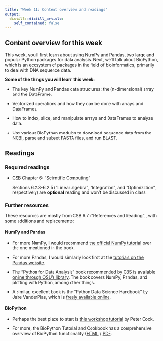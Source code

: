 ```yaml
---
title: "Week 11: Content overview and readings"
output:
  distill::distill_article:
    self_contained: false
---
```


## Content overview for this week

This week, you'll first learn about using NumPy and Pandas,
two large and popular Python packages for data analysis.
Next, we'll talk about BioPython, which is an ecosystem of packages in the
field of bioinformatics, primarily to deal with DNA sequence data.

**Some of the things you will learn this week:**

- The key NumPy and Pandas data structures: the (n-dimensional) array and the DataFrame.

- Vectorized operations and how they can be done with arrays and DataFrames.

- How to index, slice, and manipulate arrays and DataFrames to analyze data.

- Use various BioPython modules to download sequence data from the NCBI,
  parse and subset FASTA files, and run BLAST.   

## Readings

### Required readings

- [CSB](https://library.ohio-state.edu/record=b8624007~S7)
  Chapter 6: "Scientific Computing"

  Sections 6.2.3-6.2.5 ("Linear algebra", "Integration", and "Optimization", respectively)
  are **optional** reading and won't be discussed in class.
  
### Further resources

These resources are mostly from CSB 6.7 ("References and Reading"),
with some additions and replacements:

#### NumPy and Pandas

- For more NumPy, I would recommend
  [the official NumPy tutorial](https://numpy.org/doc/stable/user/absolute_beginners.html)
  over the one mentioned in the book.
  
- For more Pandas, I would similarly look first at the
  [tutorials on the Pandas website](https://pandas.pydata.org/docs/getting_started/intro_tutorials/).

- The "Python for Data Analysis" book recommended by CBS is available
  [online through OSU's library](https://library.ohio-state.edu/record=b9170181~S7).
  The book covers NumPy, Pandas, and plotting with Python, among other things.

- A similar, excellent book is the "Python Data Science Handbook" by Jake VanderPlas,
  which is [freely available online](https://jakevdp.github.io/PythonDataScienceHandbook/).
  
#### BioPython

- Perhaps the best place to start is
  [this workshop tutorial](https://github.com/peterjc/biopython_workshop/) by Peter Cock.

- For more, the BioPython Tutorial and Cookbook has a comprehensive overview of
  BioPython functionality
  ([HTML](http://biopython.org/DIST/docs/tutorial/Tutorial.html) / 
  [PDF](http://biopython.org/DIST/docs/tutorial/Tutorial.pdf).

